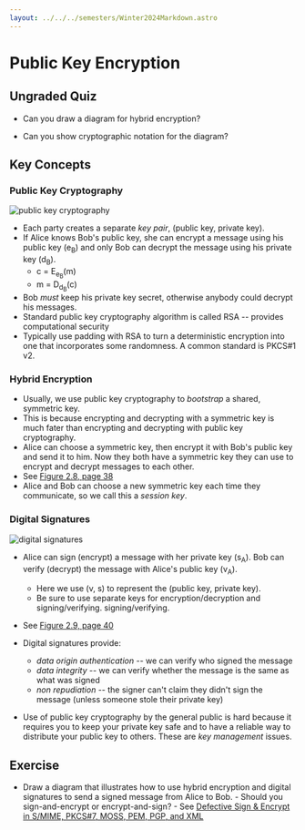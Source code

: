 ```yaml
---
layout: ../../../semesters/Winter2024Markdown.astro
---
```


# Public Key Encryption

## Ungraded Quiz

- Can you draw a diagram for hybrid encryption?

- Can you show cryptographic notation for the diagram?

## Key Concepts

### Public Key Cryptography

![public key cryptography](/images/notes/public-key-cryptography.png)

- Each party creates a separate _key pair_, (public key, private key).
- If Alice knows Bob's public key, she can encrypt a message using his public
  key (e<sub>B</sub>) and only Bob can decrypt the message using his private key
  (d<sub>B</sub>).
  - c = E<sub>e<sub>B</sub></sub>(m)
  - m = D<sub>d<sub>B</sub></sub>(c)
- Bob _must_ keep his private key secret, otherwise anybody could decrypt his
  messages.
- Standard public key cryptography algorithm is called RSA -- provides
  computational security
- Typically use padding with RSA to turn a deterministic encryption into one
  that incorporates some randomness. A common standard is PKCS\#1 v2.

### Hybrid Encryption

- Usually, we use public key cryptography to _bootstrap_ a shared, symmetric
  key.
- This is because encrypting and decrypting with a symmetric key is much fater
  than encrypting and decrypting with public key cryptography.
- Alice can choose a symmetric key, then encrypt it with Bob's public key and
  send it to him. Now they both have a symmetric key they can use to encrypt and
  decrypt messages to each other.
- See
  [Figure 2.8, page 38](https://people.scs.carleton.ca/~paulv/toolsjewels/TJrev1/ch2-rev1.pdf)
- Alice and Bob can choose a new symmetric key each time they communicate, so we
  call this a _session key_.

### Digital Signatures

![digital signatures](/images/notes/digital-signatures.png)

- Alice can sign (encrypt) a message with her private key (s<sub>A</sub>). Bob
  can verify (decrypt) the message with Alice's public key (v<sub>A</sub>).
  - Here we use (v, s) to represent the (public key, private key).
  - Be sure to use separate keys for encryption/decryption and
    signing/verifying. signing/verifying.
- See
  [Figure 2.9, page 40](https://people.scs.carleton.ca/~paulv/toolsjewels/TJrev1/ch2-rev1.pdf)
- Digital signatures provide:

  - _data origin authentication_ -- we can verify who signed the message
  - _data integrity_ -- we can verify whether the message is the same as what
    was signed
  - _non repudiation_ -- the signer can't claim they didn't sign the message
    (unless someone stole their private key)

- Use of public key cryptography by the general public is hard because it
  requires you to keep your private key safe and to have a reliable way to
  distribute your public key to others. These are _key management_ issues.

## Exercise

- Draw a diagram that illustrates how to use hybrid encryption and digital
  signatures to send a signed message from Alice to Bob. - Should you
  sign-and-encrypt or encrypt-and-sign? - See
  [Defective Sign & Encrypt in S/MIME, PKCS\#7, MOSS, PEM, PGP, and XML](https://theworld.com/~dtd/sign_encrypt/sign_encrypt7.html)
